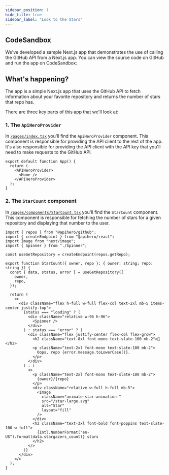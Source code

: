 ```yaml
---
sidebar_position: 1
hide_title: true
sidebar_label: "Look to the Stars"
---
```



## CodeSandbox

We've developed a sample Next.js app that demonstrates the use of calling the GitHub API from a Next.js app. You can view the source code on GitHub and run the app on CodeSandbox:

<CodeSandboxEmbed
  id="api-hero-look-to-the-stars-u6pgt9"
  module="/pages/index.tsx"
/>

## What's happening?

The app is a simple Next.js app that uses the GitHub API to fetch information about your favorite repository and returns the number of stars that repo has.

There are three key parts of this app that we'll look at:

### 1. The `ApiHeroProvider`

In [`/pages/index.tsx`](https://codesandbox.io/s/api-hero-look-to-the-stars-u6pgt9?file=/pages/index.tsx:634-666) you'll find the `ApiHeroProvider` component. This component is responsible for providing the API client to the rest of the app. It's also responsible for providing the API client with the API key that you'll need to make requests to the GitHub API.

```tsx title="/pages/index.tsx"
export default function App() {
  return (
    <APIHeroProvider>
      <Home />
    </APIHeroProvider>
  );
}
```

### 2. The `StarCount` component

In [`/pages/components/StarCount.tsx`](https://codesandbox.io/s/api-hero-look-to-the-stars-u6pgt9?file=/pages/components/StarCount.tsx:0-0) you'll find the `StarCount` component. This component is responsible for fetching the number of stars for a given repository and displaying that number to the user.

```tsx title="/pages/components/StarCount.tsx"
import { repos } from "@apihero/github";
import { createEndpoint } from "@apihero/react";
import Image from "next/image";
import { Spinner } from "./Spinner";

const useGetRepository = createEndpoint(repos.getRepo);

export function StarCount({ owner, repo }: { owner: string; repo: string }) {
  const { data, status, error } = useGetRepository({
    owner,
    repo,
  });

  return (
    <>
      <div className="flex h-full w-full flex-col text-2xl mb-5 items-center justify-top">
        {status === "loading" ? (
          <div className="relative w-96 h-96">
            <Spinner />
          </div>
        ) : status === "error" ? (
          <div className="flex justify-center flex-col flex-grow">
            <h2 className="text-8xl font-mono text-slate-100 mb-2">🫤</h2>
            <p className="text-2xl font-mono text-slate-100 mb-2">
              Oops, repo {error.message.toLowerCase()}.
            </p>
          </div>
        ) : (
          <>
            <p className="text-2xl font-mono text-slate-100 mb-2">
              {owner}/{repo}
            </p>
            <div className="relative w-full h-full mb-5">
              <Image
                className="animate-star-animation "
                src="/star-large.svg"
                alt="Star"
                layout="fill"
              />
            </div>
            <h2 className="text-3xl font-bold font-poppins text-slate-100 w-full">
              {Intl.NumberFormat("en-US").format(data.stargazers_count)} stars
            </h2>
          </>
        )}
      </div>
    </>
  );
}
```
